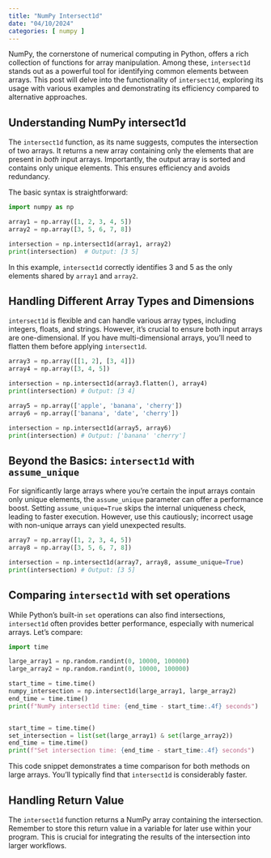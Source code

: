 ```yaml
---
title: "NumPy Intersect1d"
date: "04/10/2024"
categories: [ numpy ]
---
```



NumPy, the cornerstone of numerical computing in Python, offers a rich collection of functions for array manipulation. Among these, `intersect1d` stands out as a powerful tool for identifying common elements between arrays.  This post will delve into the functionality of `intersect1d`, exploring its usage with various examples and demonstrating its efficiency compared to alternative approaches.


## Understanding NumPy intersect1d

The `intersect1d` function, as its name suggests, computes the intersection of two arrays.  It returns a new array containing only the elements that are present in *both* input arrays. Importantly, the output array is sorted and contains only unique elements. This ensures efficiency and avoids redundancy.

The basic syntax is straightforward:

```python
import numpy as np

array1 = np.array([1, 2, 3, 4, 5])
array2 = np.array([3, 5, 6, 7, 8])

intersection = np.intersect1d(array1, array2)
print(intersection)  # Output: [3 5]
```

In this example, `intersect1d` correctly identifies 3 and 5 as the only elements shared by `array1` and `array2`.


## Handling Different Array Types and Dimensions

`intersect1d` is flexible and can handle various array types, including integers, floats, and strings. However, it's crucial to ensure both input arrays are one-dimensional. If you have multi-dimensional arrays, you'll need to flatten them before applying `intersect1d`.

```python
array3 = np.array([[1, 2], [3, 4]])
array4 = np.array([3, 4, 5])

intersection = np.intersect1d(array3.flatten(), array4)
print(intersection) # Output: [3 4]

array5 = np.array(['apple', 'banana', 'cherry'])
array6 = np.array(['banana', 'date', 'cherry'])

intersection = np.intersect1d(array5, array6)
print(intersection) # Output: ['banana' 'cherry']
```


##  Beyond the Basics:  `intersect1d` with `assume_unique`

For significantly large arrays where you're certain the input arrays contain only unique elements,  the `assume_unique` parameter can offer a performance boost.  Setting `assume_unique=True` skips the internal uniqueness check, leading to faster execution. However, use this cautiously; incorrect usage with non-unique arrays can yield unexpected results.

```python
array7 = np.array([1, 2, 3, 4, 5])
array8 = np.array([3, 5, 6, 7, 8])

intersection = np.intersect1d(array7, array8, assume_unique=True)
print(intersection) # Output: [3 5]
```


## Comparing `intersect1d` with set operations

While Python's built-in `set` operations can also find intersections, `intersect1d` often provides better performance, especially with numerical arrays. Let's compare:

```python
import time

large_array1 = np.random.randint(0, 10000, 100000)
large_array2 = np.random.randint(0, 10000, 100000)

start_time = time.time()
numpy_intersection = np.intersect1d(large_array1, large_array2)
end_time = time.time()
print(f"NumPy intersect1d time: {end_time - start_time:.4f} seconds")


start_time = time.time()
set_intersection = list(set(large_array1) & set(large_array2))
end_time = time.time()
print(f"Set intersection time: {end_time - start_time:.4f} seconds")
```

This code snippet demonstrates a time comparison for both methods on large arrays.  You'll typically find that `intersect1d` is considerably faster.


##  Handling Return Value

The `intersect1d` function returns a NumPy array containing the intersection.  Remember to store this return value in a variable for later use within your program.  This is crucial for integrating the results of the intersection into larger workflows.



